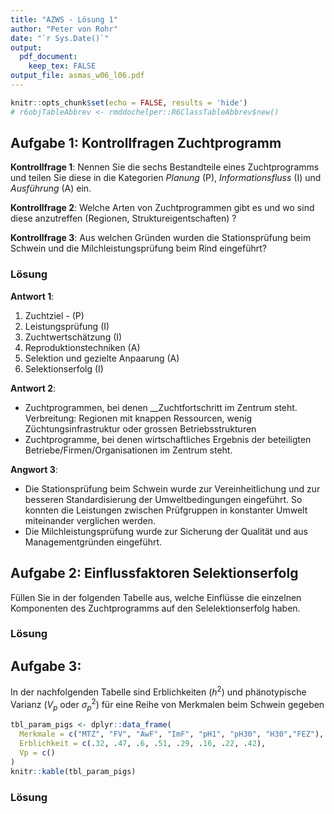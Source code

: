 ```yaml
---
title: "AZWS - Lösung 1"
author: "Peter von Rohr"
date: "`r Sys.Date()`"
output: 
  pdf_document:
    keep_tex: FALSE
output_file: asmas_w06_l06.pdf
---
```


```r
knitr::opts_chunk$set(echo = FALSE, results = 'hide')
# r6objTableAbbrev <- rmddochelper::R6ClassTableAbbrev$new()
```



## Aufgabe 1: Kontrollfragen Zuchtprogramm

__Kontrollfrage 1__: Nennen Sie die sechs Bestandteile eines Zuchtprogramms und teilen Sie diese in die Kategorien _Planung_ (P), _Informationsfluss_ (I) und _Ausführung_ (A) ein.

__Kontrollfrage 2__: Welche Arten von Zuchtprogrammen gibt es und wo sind diese anzutreffen (Regionen, Struktureigentschaften) ?

__Kontrollfrage 3__: Aus welchen Gründen wurden die Stationsprüfung beim Schwein und die Milchleistungsprüfung beim Rind eingeführt? 

### Lösung

__Antwort 1__:

1. Zuchtziel - (P)
2. Leistungsprüfung (I)
3. Zuchtwertschätzung (I)
4. Reproduktionstechniken (A)
5. Selektion und gezielte Anpaarung (A)
6. Selektionserfolg (I)

__Antwort 2__: 

* Zuchtprogrammen, bei denen __Zuchtfortschritt im Zentrum steht. Verbreitung: Regionen mit knappen Ressourcen, wenig Züchtungsinfrastruktur oder grossen Betriebsstrukturen
* Zuchtprogramme, bei denen wirtschaftliches Ergebnis der beteiligten Betriebe/Firmen/Organisationen im Zentrum steht.

__Angwort 3__: 

* Die Stationsprüfung beim Schwein wurde zur Vereinheitlichung und zur besseren Standardisierung der Umweltbedingungen eingeführt. So konnten die Leistungen zwischen Prüfgruppen in konstanter Umwelt miteinander verglichen werden.
* Die Milchleistungsprüfung wurde zur Sicherung der Qualität und aus Managementgründen eingeführt.


## Aufgabe 2: Einflussfaktoren Selektionserfolg
Füllen Sie in der folgenden Tabelle aus, welche Einflüsse die einzelnen Komponenten des Zuchtprogramms auf den Selelektionserfolg haben.

\renewcommand{\arraystretch}{3.0}
 \renewcommand{\tabcolsep}{0.2cm}
 \begin{tabular}{|p{4cm}|p{3.5cm}|p{3.5cm}|p{3.5cm}|}
\hline
           &   $i$  &  $r_{TI}$  &  $\sigma_a$ \\
\hline
Leistungsprüfung         &        &            &             \\  
\hline
Zuchtwertschätzung       &        &            &             \\
\hline
Reproduktionstechniken   &        &            &             \\
\hline
Selektion und Anpaarung  &        &            &             \\
\hline
\end{tabular}


### Lösung

\renewcommand{\arraystretch}{3.0}
 \renewcommand{\tabcolsep}{0.2cm}
 \begin{tabular}{|p{4cm}|p{3.5cm}|p{3.5cm}|p{3.5cm}|}
\hline
           &   $i$  &  $r_{TI}$  &  $\sigma_a$ \\
\hline
Leistungsprüfung         &  bei vielen Tieren günstig messbar. Verteilung nahe an Normalverteilung
                         &  möglichst hohe Genauigkeit der Messung. Messung besser als Bwertung          
                         &  Merkmale mit ausreichender genetisch-additiver Varianz und Erblichkeit \\  
\hline
Zuchtwertschätzung       &  BLUP-Tiermodell, damit alle Tiere im Pedigree Zuchtwerte
                         &  Verwendung aller Verfügbarer Information (Pedigree und Daten) in BLUP-Tiermodell, damit Genauigkeit möglichst hoch 
                         &  Verwendung korrekt geschätzter Varianzkomponenten in Zuchtwerschätzverfahren   \\
\hline
Reproduktionstechniken   &  Erhöhung der Anzahl Nachkommen pro Elterntier erhöht Selektionsintensität
                         &  überbetrieblicher Einsatz ermöglicht genauere Schätzung der Zuchtwerte, da Umwelt besser berücksichtigt
                         &  bessere Schätzung der Umwelt erlaubt bessere Trennung zwischen genetisch-additiver Varianz und Restvarianz \\
\hline
Selektion und Anpaarung  &  Strenge Selektion und Anpaarung der besten Tiere erhöhen die Selektionsintensität
                         &  Selektion vieler junger Tiere verkürzt Generationenintervall, aber Genauigkeit ist eher tiefer
                         &  Gezielte Paarung über Betriebe hinweg verbessert Schätzung der genetisch-additiven Varianz \\
\hline
\end{tabular}



## Aufgabe 3: 
In der nachfolgenden Tabelle sind Erblichkeiten ($h^2$) und phänotypische Varianz ($V_p$ oder $\sigma_p^2$) für eine Reihe von Merkmalen beim Schwein gegeben

```r
tbl_param_pigs <- dplyr::data_frame(
  Merkmale = c("MTZ", "FV", "AwF", "ImF", "pH1", "pH30", "H30","FEZ"),
  Erblichkeit = c(.32, .47, .6, .51, .29, .16, .22, .42),
  Vp = c()
)
knitr::kable(tbl_param_pigs)
```


### Lösung
